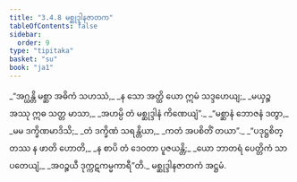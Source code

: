 ```yaml
---
title: "3.4.8 မစ္ဆုဒ္ဒါနဇာတက"
tableOfContents: false
sidebar:
  order: 9
type: "tipitaka"
basket: "su"
book: "ja1"
---
```



<DynamicBreadcrumb />

<Division number="112" book="ja1">

<Paragraph number="824" type="verses" book="ja1">
_“အဂ္ဃန္တိ မစ္ဆာ အဓိကံ သဟဿံ,_  
_န သော အတ္ထိ ယော ဣမံ သဒ္ဒဟေယျ;_  
_မယှဉ္စ အဿု ဣဓ သတ္တ မာသာ,_  
_အဟမ္ပိ တံ မစ္ဆုဒ္ဒါနံ ကိဏေယျံ”._  

</Paragraph>

</Division>
<Division number="113" book="ja1">

<Paragraph number="825" type="verses" book="ja1">
_“မစ္ဆာနံ ဘောဇနံ ဒတွာ,_  
_မမ ဒက္ခိဏမာဒိသိ;_  
_တံ ဒက္ခိဏံ သရန္တိယာ,_  
_ကတံ အပစိတိံ တယာ”._  

</Paragraph>

</Division>
<Division number="114" book="ja1">

<Paragraph number="826" type="verses" book="ja1">
_“ပဒုဋ္ဌစိတ္တဿ န ဖာတိ ဟောတိ,_  
_န စာပိ တံ ဒေဝတာ ပူဇယန္တိ;_  
_ယော ဘာတရံ ပေတ္တိကံ သာပတေယျံ,_  
_အဝဉ္စယီ ဒုက္ကဋကမ္မကာရီ”တိ._  


</Paragraph>
</Division>

<Paragraph number="827" type="center" book="ja1">
မစ္ဆုဒ္ဒါနဇာတကံ အဋ္ဌမံ.
</Paragraph>